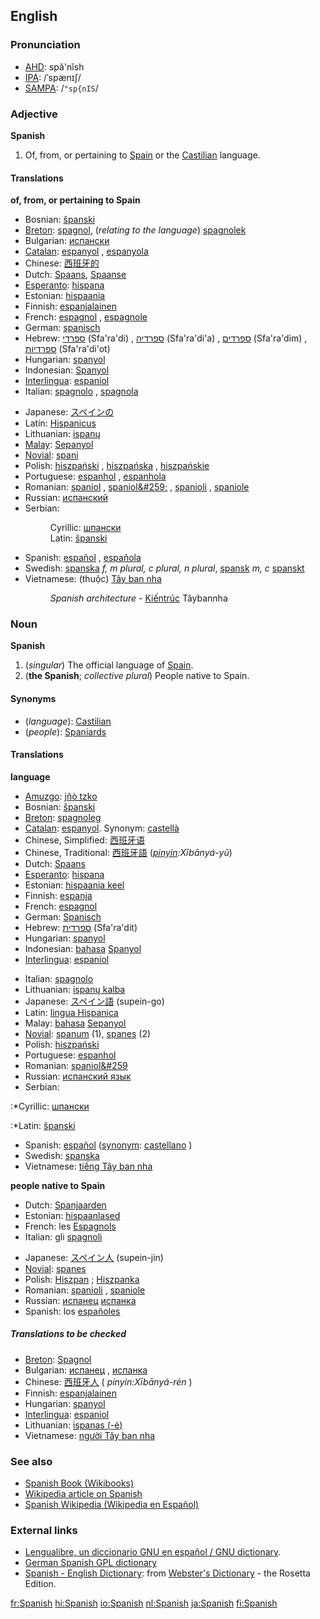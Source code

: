 ==English==
===Pronunciation===
*[[AHD]]: spă'nĭsh
*[[IPA]]: /ˈspænɪʃ/
*[[SAMPA]]: /<tt>"sp{nIS</tt>/

===Adjective===
'''Spanish'''

#Of, from, or pertaining to [[Spain]] or the [[Castilian]] language.

====Translations====

'''of, from, or pertaining to Spain'''
{{top}}
*Bosnian: [[španski]] {{m}}
*[[Breton]]: [[spagnol]], (''relating to the language'') [[spagnolek]]
*Bulgarian: [[испански]] {{m}}
*[[Catalan]]: [[espanyol]] {{m}}, [[espanyola]] {{f}}
*Chinese: [[西班牙的]]
*Dutch: [[Spaans]], [[Spaanse]]
*[[Esperanto]]: [[hispana]]
*Estonian: [[hispaania]]
*Finnish: [[espanjalainen]]
*French: [[espagnol]] {{m}}, [[espagnole]] {{f}}
*German: [[spanisch]]
*Hebrew: [[ספרדי]] (Sfa'ra'di) {{m}}, [[ספרדיה]] (Sfa'ra'di'a) {{f}}, [[ספרדים]] (Sfa'ra'dim) {{m}} {{p}}, [[ספרדיות]] (Sfa'ra'di'ot) {{f}} {{p}}
*Hungarian: [[spanyol]]
*Indonesian: [[Spanyol]]
*[[Interlingua]]: [[espaniol]]
*Italian: [[spagnolo]] {{m}}, [[spagnola]] {{f}}
{{mid}}
*Japanese: [[スペインの]]
*Latin: [[Hispanicus]]
*Lithuanian: [[ispanų]]
*[[Malay]]: [[Sepanyol]]
*[[Novial]]: [[spani]]
*Polish: [[hiszpański]] {{m}}, [[hiszpańska]] {{f}}, [[hiszpańskie]] {{n}}
*Portuguese: [[espanhol]] {{m}}, [[espanhola]] {{f}}
*Romanian: [[spaniol]] {{m}}, [[spaniol&#259;]] {{f}}, [[spanioli]] {{m}} {{p}}, [[spaniole]] {{f}} {{p}}
*Russian: [[испанский]]
*Serbian:
*:Cyrillic: [[шпански]] {{m}}
*:Latin: [[španski#Serbian|španski]] {{m}}
*Spanish: [[:es:español|español]] {{m}}, [[:es:española|española]] {{f}}
*Swedish: [[spanska]] ''f, m plural, c plural, n plural'', [[spansk]] ''m, c'' [[spanskt]] {{n}}
*Vietnamese: (thuộc) [[Tây ban nha]]
*:''Spanish architecture'' - [[Kiếntrúc]] Tâybannha
{{bottom}}

===Noun===
'''Spanish'''

#(''singular'') The official language of [[w:Spain|Spain]].
#('''the Spanish'''; ''collective plural'') People native to Spain.

====Synonyms====
*(''language''): [[Castilian]]
*(''people''): [[Spaniard]]s

====Translations====
'''language'''
{{top}}
*[[Amuzgo]]: [[jñò tzko]]
*Bosnian: [[španski]] {{m}}
*[[Breton]]: [[spagnoleg]] {{m}}
*[[Catalan]]: [[espanyol]]. Synonym: [[castellà]]
*Chinese, Simplified: [[西班牙语]]
*Chinese, Traditional: [[西班牙語]] (''[[pinyin]]:Xībānyá-yǔ'')
*Dutch: [[Spaans]] {{n}}
*[[Esperanto]]: [[hispana]]
*Estonian: [[hispaania keel]]
*Finnish: [[espanja]]
*French: [[espagnol]] {{m}}
*German: [[Spanisch]] {{n}}
*Hebrew: [[ספרדית]] (Sfa'ra'dit)
*Hungarian: [[spanyol]]
*Indonesian: [[bahasa]] [[Spanyol]]
*[[Interlingua]]: [[espaniol]]
{{mid}}
*Italian: [[spagnolo]] {{m}}
*Lithuanian: [[ispanų kalba]]
*Japanese: [[スペイン語]] (supein-go)
*Latin: [[lingua Hispanica]]
*Malay: [[bahasa]] [[Sepanyol]]
*[[Novial]]: [[spanum]] (1), [[spanes]] (2)
*Polish: [[hiszpański]]
*Portuguese: [[espanhol]]
*Romanian: [[spaniol&#259]] {{f}}
*Russian: [[испанский язык]] {{m}}
*Serbian:
:*Cyrillic: [[шпански]] {{m}}
:*Latin: [[španski]] {{m}}
*Spanish: [[español]] {{m}} ([[synonym]]: [[castellano]] {{m}})
*Swedish: [[spanska]]
*Vietnamese: [[tiếng Tây ban nha]]
{{bottom}}

'''people native to Spain'''
<!--Note: translations put in this table should be of the COLLECTIVE NOUN-->
{{top}}
*Dutch: [[Spanjaarden]] {{p}}
*Estonian: [[hispaanlased]]
*French: les [[Espagnol]]s {{m}} {{p}}
*Italian: gli [[spagnolo|spagnoli]] {{m}} {{p}}
{{mid}}
*Japanese: [[スペイン人]] (supein-jin)
*[[Novial]]: [[spanes]]
*Polish: [[Hiszpan]] {{m}}; [[Hiszpanka]] {{f}}
*Romanian: [[spanioli]] {{m}} {{p}}, [[spaniole]] {{f}} {{p}}
*Russian: [[испанец]] {{m}} [[испанка]] {{f}}
*Spanish: los [[español]]es {{m}} {{p}}
{{bottom}}

=====Translations to be checked=====
<!--Remove this section once all of the translations below have been moved into the tables above.-->
{{checktrans}}

*[[Breton]]: [[Spagnol]] {{m}}
*Bulgarian: [[испанец]] {{m}}, [[испанка]] {{f}}
*Chinese: [[西班牙人]] ( ''pinyin:Xībānyá-rén'' )
*Finnish: [[espanjalainen]]
*Hungarian: [[spanyol]]
*[[Interlingua]]: [[espaniol]]
*Lithuanian: [[ispanas (-ė)]]
*Vietnamese: [[người Tây ban nha]]

===See also===
*[http://en.wikibooks.org/wiki/Spanish Spanish Book (Wikibooks)]
*[[w:Spanish|Wikipedia article on Spanish]]
*[http://es.wikipedia.org/ Spanish Wikipedia (Wikipedia en Español)]

===External links===
{{interwiktionary|code=es}}
*[http://gnucvs.vlsm.org/wwwes/lengualibre/inicio.html Lengualibre, un diccionario GNU en español / GNU dictionary].
*[http://diccionario.escomposlinux.org German Spanish GPL dictionary]
*[http://www.websters-online-dictionary.org/definition/Spanish-english/ Spanish - English Dictionary]: from [http://www.websters-online-dictionary.org/ Webster's Dictionary] - the Rosetta Edition.

[[fr:Spanish]]
[[hi:Spanish]]
[[io:Spanish]]
[[nl:Spanish]]
[[ja:Spanish]]
[[fi:Spanish]]